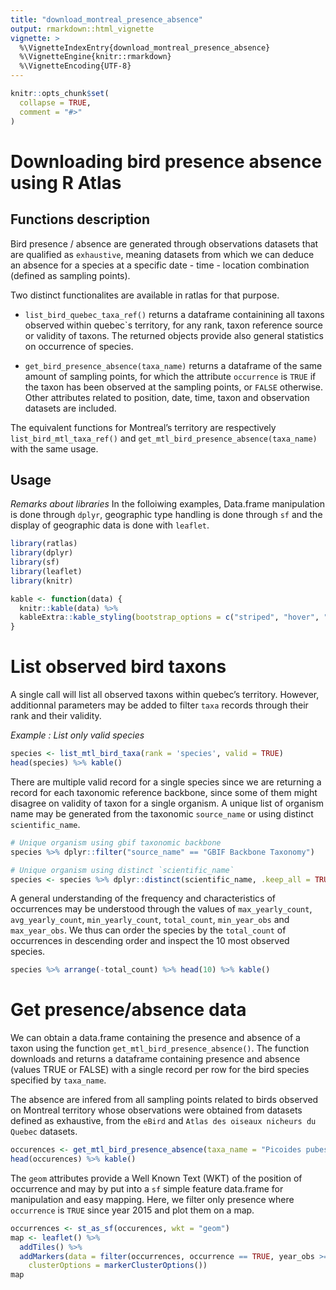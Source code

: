 ```yaml
---
title: "download_montreal_presence_absence"
output: rmarkdown::html_vignette
vignette: >
  %\VignetteIndexEntry{download_montreal_presence_absence}
  %\VignetteEngine{knitr::rmarkdown}
  %\VignetteEncoding{UTF-8}
---
```


```r
knitr::opts_chunk$set(
  collapse = TRUE,
  comment = "#>"
)
```

# Downloading bird presence absence using R Atlas

## Functions description

Bird presence / absence are generated through observations datasets that are
qualified as `exhaustive`, meaning datasets from which we can deduce an absence
for a species at a specific date - time - location combination (defined as 
sampling points).

Two distinct functionalites are available in ratlas for that purpose.

* `list_bird_quebec_taxa_ref()` returns a dataframe containining all taxons
observed within quebec`s territory, for any rank, taxon reference source or
validity of taxons. The returned objects provide also general statistics on
occurrence of species.

* `get_bird_presence_absence(taxa_name)` returns a dataframe of the same amount
of sampling points, for which the attribute `occurrence` is `TRUE` if the taxon 
has been observed at the sampling points, or `FALSE` otherwise. Other attributes
related to position, date, time, taxon and observation datasets are included.

The equivalent functions for Montreal's territory are respectively
`list_bird_mtl_taxa_ref()` and `get_mtl_bird_presence_absence(taxa_name)` with
the same usage.

## Usage

*Remarks about libraries* In the folloiwing examples, Data.frame manipulation is
done through `dplyr`, geographic type handling is done through `sf` and the
display of geographic data is done with `leaflet`.

```r
library(ratlas)
library(dplyr)
library(sf)
library(leaflet)
library(knitr)
```
```r
kable <- function(data) {
  knitr::kable(data) %>%
  kableExtra::kable_styling(bootstrap_options = c("striped", "hover", "condensed"))
}
```

# List observed bird taxons

A single call will list all observed taxons within quebec's territory. However,
additionnal parameters may be added to filter `taxa` records through their
rank and their validity.

*Example : List only valid species*
```r
species <- list_mtl_bird_taxa(rank = 'species', valid = TRUE)
head(species) %>% kable()
```

There are multiple valid record for a single species since we are returning a
record for each taxonomic reference backbone, since some of them might disagree
on validity of taxon for a single organism. A unique list of organism name
may be generated from the taxonomic `source_name` or using distinct
`scientific_name`.

```r
# Unique organism using gbif taxonomic backbone
species %>% dplyr::filter("source_name" == "GBIF Backbone Taxonomy")

# Unique organism using distinct `scientific_name`
species <- species %>% dplyr::distinct(scientific_name, .keep_all = TRUE)
```

A general understanding of the frequency and characteristics of occurrences
may be understood through the values of `max_yearly_count`, `avg_yearly_count`,
`min_yearly_count`, `total_count`, `min_year_obs` and `max_year_obs`.
We thus can order the species by the `total_count` of occurrences in descending
order and inspect the 10 most observed species.

```r
species %>% arrange(-total_count) %>% head(10) %>% kable()
```

# Get presence/absence data

We can obtain a data.frame containing the presence and absence of a taxon
using the function `get_mtl_bird_presence_absence()`. The function downloads and
returns a dataframe containing presence and absence (values TRUE or FALSE) with
a single record per row for the bird species specified by `taxa_name`.

The absence are infered from all sampling points related to birds observed on
Montreal territory whose observations were obtained from datasets defined as
exhaustive, from the `eBird` and `Atlas des oiseaux nicheurs du Quebec`
datasets.

```r
occurences <- get_mtl_bird_presence_absence(taxa_name = "Picoides pubescens")
head(occurences) %>% kable()
```

The `geom` attributes provide a Well Known Text (WKT) of the position of
occurrence and may by put into a `sf` simple feature data.frame for manipulation
and easy mapping. Here, we filter only presence where `occurrence` is `TRUE` 
since year 2015 and plot them on a map.

```r
occurrences <- st_as_sf(occurences, wkt = "geom")
map <- leaflet() %>%
  addTiles() %>%
  addMarkers(data = filter(occurrences, occurrence == TRUE, year_obs >= 2015),
    clusterOptions = markerClusterOptions())
map
```
